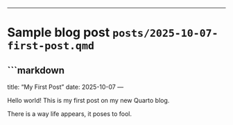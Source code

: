 
---

# Sample blog post `posts/2025-10-07-first-post.qmd`
```markdown
---
title: "My First Post"
date: 2025-10-07
---

Hello world! This is my first post on my new Quarto blog.  

There is a way life appears, it poses to fool.
